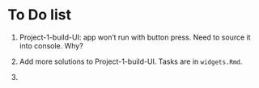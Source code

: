 # To Do list

1. Project-1-build-UI: app won't run with button press. Need to source it into console. Why?

2. Add more solutions to Project-1-build-UI. Tasks are in `widgets.Rmd`.

3.
